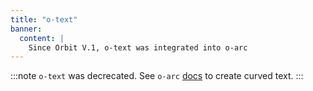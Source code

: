 ```yaml
---
title: "o-text"
banner: 
  content: |
    Since Orbit V.1, o-text was integrated into o-arc 
---
```



:::note
`o-text` was decrecated. See `o-arc` [docs](/orbit-docs/elements/arc/#rendering-curved-text) to create curved text. 
:::


